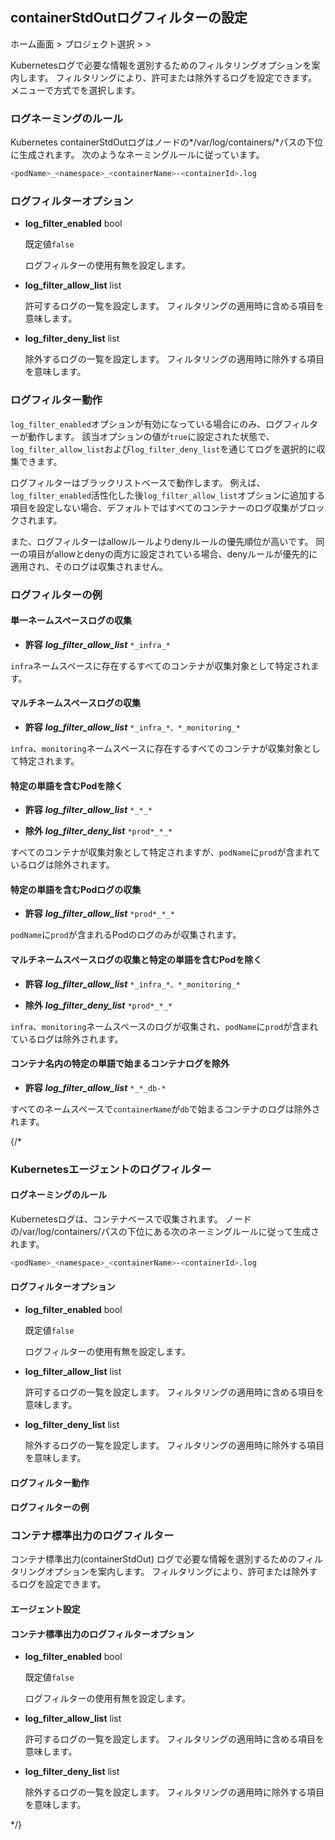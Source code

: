 ## containerStdOutログフィルターの設定

ホーム画面 &gt; プロジェクト選択 &gt; <Cmdname sid="side_management" className="uitext" /> &gt; <Cmdname sid="side_agentSetting" className="uitext" />

Kubernetesログで必要な情報を選別するためのフィルタリングオプションを案内します。 フィルタリングにより、許可または除外するログを設定できます。 <Cmdname sid="side_agentSetting" className="uitext" />メニューで<Cmdname sid="write_options" className="uitext" />方式で<Cmdname sid="direct_input" className="uitext" />を選択します。

<ImgLang img='k8s-log-filter-settings.png' desc='Kunernetesログフィルタの設定' />

### ログネーミングのルール

Kubernetes containerStdOutログはノードの*/var/log/containers/*パスの下位に生成されます。 次のようなネーミングルールに従っています。

```bash
<podName>_<namespace>_<containerName>-<containerId>.log
```

### ログフィルターオプション

- **log_filter_enabled** <span class='type'>bool</span>

  既定値`false`

  ログフィルターの使用有無を設定します。 

- **log_filter_allow_list** <span class='type'>list</span>

  許可するログの一覧を設定します。 フィルタリングの適用時に含める項目を意味します。 

- **log_filter_deny_list** <span class='type'>list</span>

  除外するログの一覧を設定します。 フィルタリングの適用時に除外する項目を意味します。 

### ログフィルター動作

`log_filter_enabled`オプションが有効になっている場合にのみ、ログフィルターが動作します。 該当オプションの値が`true`に設定された状態で、`log_filter_allow_list`および`log_filter_deny_list`を通じてログを選択的に収集できます。 

ログフィルターはブラックリストベースで動作します。 例えば、`log_filter_enabled`活性化した後`log_filter_allow_list`オプションに追加する項目を設定しない場合、デフォルトではすべてのコンテナーのログ収集がブロックされます。 

また、ログフィルターはallowルールよりdenyルールの優先順位が高いです。 同一の項目がallowとdenyの両方に設定されている場合、denyルールが優先的に適用され、そのログは収集されません。

### ログフィルターの例

#### 単一ネームスペースログの収集

- **許容** ***log_filter_allow_list*** `*_infra_*`

`infra`ネームスペースに存在するすべてのコンテナが収集対象として特定されます。

#### マルチネームスペースログの収集

- **許容** ***log_filter_allow_list*** `*_infra_*、*_monitoring_*`

`infra`、`monitoring`ネームスペースに存在するすべてのコンテナが収集対象として特定されます。

#### 特定の単語を含むPodを除く

- **許容** ***log_filter_allow_list*** `*_*_*`

- **除外** ***log_filter_deny_list*** `*prod*_*_*`

すべてのコンテナが収集対象として特定されますが、`podName`に`prod`が含まれているログは除外されます。

#### 特定の単語を含むPodログの収集

- **許容** ***log_filter_allow_list*** `*prod*_*_*`

`podName`に`prod`が含まれるPodのログのみが収集されます。

#### マルチネームスペースログの収集と特定の単語を含むPodを除く

- **許容** ***log_filter_allow_list*** `*_infra_*、*_monitoring_*`

- **除外** ***log_filter_deny_list*** `*prod*_*_*`

`infra`、`monitoring`ネームスペースのログが収集され、`podName`に`prod`が含まれているログは除外されます。

#### コンテナ名内の特定の単語で始まるコンテナログを除外

- **許容** ***log_filter_allow_list*** `*_*_db-*`

すべてのネームスペースで`containerName`が`db`で始まるコンテナのログは除外されます。

{/* 

### Kubernetesエージェントのログフィルター

#### ログネーミングのルール

Kubernetesログは、コンテナベースで収集されます。 ノードの/var/log/containers/パスの下位にある次のネーミングルールに従って生成されます。

```bash
<podName>_<namespace>_<containerName>-<containerId>.log
```

#### ログフィルターオプション

- **log_filter_enabled** <span class='type'>bool</span>

  既定値`false`

  ログフィルターの使用有無を設定します。 

- **log_filter_allow_list** <span class='type'>list</span>

  許可するログの一覧を設定します。 フィルタリングの適用時に含める項目を意味します。 

- **log_filter_deny_list** <span class='type'>list</span>

  除外するログの一覧を設定します。 フィルタリングの適用時に除外する項目を意味します。 

#### ログフィルター動作

#### ログフィルターの例

### コンテナ標準出力のログフィルター

コンテナ標準出力(containerStdOut) ログで必要な情報を選別するためのフィルタリングオプションを案内します。 フィルタリングにより、許可または除外するログを設定できます。 

#### エージェント設定

<Cmdname sid="side_agentSetting" className="uitext" />

#### コンテナ標準出力のログフィルターオプション

- **log_filter_enabled** <span class='type'>bool</span>

  既定値`false`

  ログフィルターの使用有無を設定します。 

- **log_filter_allow_list** <span class='type'>list</span>

  許可するログの一覧を設定します。 フィルタリングの適用時に含める項目を意味します。 

- **log_filter_deny_list** <span class='type'>list</span>

  除外するログの一覧を設定します。 フィルタリングの適用時に除外する項目を意味します。  

*/}
